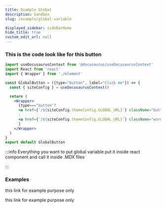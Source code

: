 ```yaml
---
title: Example Global
description: Sandbox
slug: /example/global-variable

displayed_sidebar: sideBarHome
hide_title: true
custom_edit_url: null
---
```




<Breadcrumbs/>



### This is the code look like for this button

```jsx
import useDocusaurusContext from '@docusaurus/useDocusaurusContext'
import React from 'react'
import { Wrapper } from './element'

const GlobalButton = ({type="button", label="Click me"}) => {
  const { siteConfig } = useDocusaurusContext()

  return (
    <Wrapper>
      {type==="button"? 
      <a href={`/${siteConfig.themeConfig.GLOBAL_URL}`} className="button">{label}</a>
      : 
      <a href={`/${siteConfig.themeConfig.GLOBAL_URL}`} className="word">{label}</a>
      }
    </Wrapper>
  )
}
export default GlobalButton

```

 
:::info 
Everything you want to put global variable put it inside react component 
and call it inside .MDX files

:::

### Examples

<p>
this link for example purpose only <GlobalButton type="word" label="click here"/>
</p>

<p>
this link for example purpose only <GlobalButton type="button" label="click"/>

</p>





